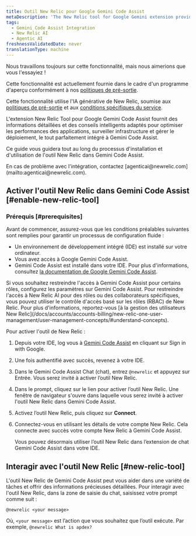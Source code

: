 ```yaml
---
title: Outil New Relic pour Google Gemini Code Assist
metaDescription: 'The New Relic tool for Google Gemini extension provides intelligent insights and guidance tailored to optimize application performance, monitor infrastructure, and manage deployments—all seamlessly integrated within Gemini Code Assist.'
tags:
  - Gemini Code Assist Integration
  - New Relic AI
  - Agentic AI
freshnessValidatedDate: never
translationType: machine
---
```


<Callout title="Aperçu">
  Nous travaillons toujours sur cette fonctionnalité, mais nous aimerions que vous l&apos;essayiez !

  Cette fonctionnalité est actuellement fournie dans le cadre d&apos;un programme d&apos;aperçu conformément à nos [politiques de pré-sortie](/docs/licenses/license-information/referenced-policies/new-relic-pre-release-policy).

  Cette fonctionnalité utilise l&apos;IA générative de New Relic, soumise aux [politiques de pré-sortie](/docs/licenses/license-information/referenced-policies/new-relic-pre-release-policy) et aux [conditions spécifiques du service](https://newrelic.com/termsandconditions/service-specific).
</Callout>

L&apos;extension New Relic Tool pour Google Gemini Code Assist fournit des informations détaillées et des conseils intelligents adaptés pour optimiser les performances des applications, surveiller infrastructure et gérer le déploiement, le tout parfaitement intégré à Gemini Code Assist.

Ce guide vous guidera tout au long du processus d&apos;installation et d&apos;utilisation de l&apos;outil New Relic dans Gemini Code Assist.

<Callout variant="tip" title="conseil">
  En cas de problème avec l&apos;intégration, contactez [agenticai@newrelic.com](mailto:agenticai@newrelic.com).
</Callout>

## Activer l&apos;outil New Relic dans Gemini Code Assist [#enable-new-relic-tool]

### Prérequis [#prerequisites]

Avant de commencer, assurez-vous que les conditions préalables suivantes sont remplies pour garantir un processus de configuration fluide :

* Un environnement de développement intégré (IDE) est installé sur votre ordinateur.
* Vous avez accès à Google Gemini Code Assist.
* Gemini Code Assist est installé dans votre IDE. Pour plus d&apos;informations, consultez [la documentation de Google Gemini Code Assist](https://cloud.google.com/gemini/docs/codeassist/overview).

<Callout variant="tip" title="conseil">
  Si vous souhaitez restreindre l&apos;accès à Gemini Code Assist pour certains rôles, configurez les paramètres sur Gemini Code Assist. Pour restreindre l&apos;accès à New Relic AI pour des rôles ou des collaborateurs spécifiques, vous pouvez utiliser le contrôle d&apos;accès basé sur les rôles (RBAC) de New Relic. Pour plus d&apos;informations, reportez-vous [à la gestion des utilisateurs New Relic](/docs/accounts/accounts-billing/new-relic-one-user-management/user-management-concepts/#understand-concepts).
</Callout>

Pour activer l&apos;outil de New Relic :

1. Depuis votre IDE, log vous à [Gemini Code Assist](https://codeassist.google.com) en cliquant sur Sign in with Google.

2. Une fois authentifié avec succès, revenez à votre IDE.

3. Dans le <DNT>Gemini Code Assist Chat</DNT> (chat), entrez `@newrelic` et appuyez sur Entrée. Vous serez invité à activer l’outil New Relic.

4. Dans le prompt, cliquez sur le lien pour activer l’outil New Relic. Une fenêtre de navigateur s&apos;ouvre dans laquelle vous serez invité à activer l&apos;outil New Relic dans Gemini Code Assist.

5. Activez l’outil New Relic, puis cliquez sur **Connect**.

6. Connectez-vous en utilisant les détails de votre compte New Relic. Cela connecte avec succès votre compte New Relic à Gemini Code Assist.

   Vous pouvez désormais utiliser l’outil New Relic dans l’extension de chat Gemini Code Assist dans votre IDE.

## Interagir avec l&apos;outil New Relic [#new-relic-tool]

L&apos;outil New Relic de Gemini Code Assist peut vous aider dans une variété de tâches et offrir des informations précieuses détaillées. Pour interagir avec l&apos;outil New Relic, dans la zone de saisie du chat, saisissez votre prompt comme suit :

`@newrelic <your message>`

Où, `<your message>` est l’action que vous souhaitez que l’outil exécute. Par exemple, `@newrelic What is apdex?`